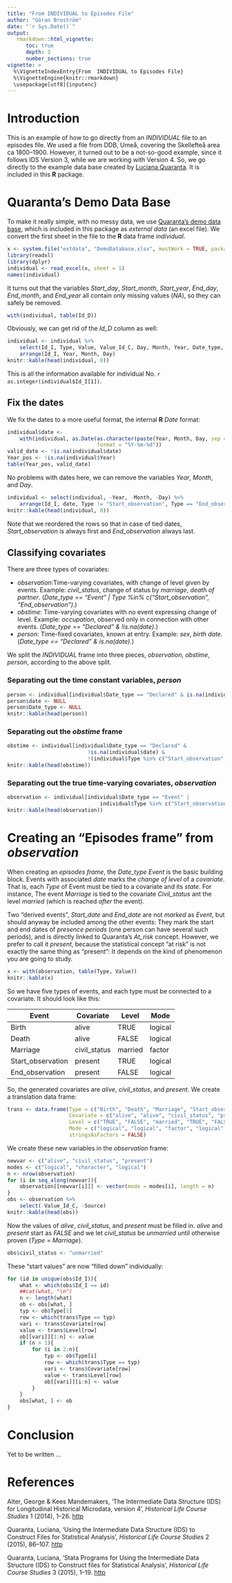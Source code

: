 ```yaml
---
title: "From INDIVIDUAL to Episodes File"
author: "Göran Broström"
date: "`r Sys.Date()`"
output: 
   rmarkdown::html_vignette:
      toc: true
      depth: 3
      number_sections: true
vignette: >
  %\VignetteIndexEntry{From  INDIVIDUAL to Episodes File}
  %\VignetteEngine{knitr::rmarkdown}
  \usepackage[utf8]{inputenc}
---
```


# Introduction 

This is an example of how to go directly from an *INDIVIDUAL* file to an episodes file. We used a file from DDB, Umeå, covering the Skellefteå area ca 1800--1900. However, it turned out to be a not-so-good example, since it follows IDS Version 3, while we are working with Version 4. So, we go directly to the example data base created by [Luciana Quaranta](http://www.ekh.lu.se/personal/staff/ekh-lqn). It is included in this **R** package.



# Quaranta's Demo Data Base

To make it really simple, with no messy data, we use [Quaranta's demo data base](http://www.ehps-net.eu/article/stata-programs-using-intermediate-data-structure-ids-construct-files-statistical-analysis), which is included in this package as *external data* (an excel file). We convert the first sheet in the file to the **R** data frame *individual*.

```r
x <- system.file("extdata", "DemoDatabase.xlsx", mustWork = TRUE, package = "idsr")
library(readxl)
library(dplyr)
individual <- read_excel(x, sheet = 1)
names(individual)
```

It turns out that the variables *Start_day*, *Start_month*, *Start_year*, *End_day*, *End_month*, and *End_year* all contain only missing values (*NA*), so they can safely be removed.  

```r
with(individual, table(Id_D))
```

Obviously, we can get rid of the *Id_D* column as well:

```r
individual <- individual %>%
    select(Id_I, Type, Value, Value_Id_C, Day, Month, Year, Date_type, Source) %>%
    arrange(Id_I, Year, Month, Day)
knitr::kable(head(individual, 8))
```

This is all the information available for individual No. `r as.integer(individual$Id_I[1])`.

## Fix the dates

We fix the dates to a more useful format, the internal **R** *Date* format:

```r
individual$date <- 
    with(individual, as.Date(as.character(paste(Year, Month, Day, sep = "-")), 
                             format = "%Y-%m-%d"))
valid_date <- !is.na(individual$date)
Year_pos <- !is.na(individual$Year)
table(Year_pos, valid_date)
```

No problems with dates here, we can remove the variables *Year*, *Month*, and *Day*.

```r
individual <- select(individual, -Year, -Month, -Day) %>%
    arrange(Id_I, date, Type != "Start_observation", Type == "End_observation") 
knitr::kable(head(individual, 8))
```

Note that we reordered the rows so that in case of tied dates, *Start_observation* is always first and *End_observation* always last.

## Classifying covariates

There are three types of covariates: 

-   *observation*:Time-varying covariates, with change of level given by events. Example: *civil_status*, change of status by 
*marriage*, *death of partner*. (*Date_type == "Event" | Type %in% c("Start_observation", "End_observation")*.)
-   *obstime*: Time-varying covariates with no event expressing change of level. Example: *occupation*, 
observed only in connection with other events. (*Date_type == "Declared" & !is.na(date)*.)
-   *person*: Time-fixed covariates, known at entry. Example: *sex*, *birth date*. (*Date_type == "Declared" & is.na(date)*.)

We split the *INDIVIDUAL* frame into three pieces, *observation*, *obstime*, *person*, according to the above split.

### Separating out the time constant variables, *person*

```r
person <- individual[individual$Date_type == "Declared" & is.na(individual$date), ]
person$date <- NULL
person$Date_type <- NULL
knitr::kable(head(person))
```

### Separating out the *obstime* frame

```r
obstime <- individual[individual$Date_type == "Declared" & 
                          !is.na(individual$date) & 
                          !(individual$Type %in% c("Start_observation", "End_observation")), ]
knitr::kable(head(obstime))
```

### Separating out the true time-varying covariates, *observation*

```r
observation <- individual[individual$Date_type == "Event" |
                              individual$Type %in% c("Start_observation", "End_observation"), ]
knitr::kable(head(observation))
```

# Creating an "Episodes frame" from *observation*



When creating an *episodes frame*, the *Date_type* *Event* is the basic building block. Events with associated *date* 
marks the *change of level* of a *covariate*. That is, each *Type* of Event must be tied to a covariate and its *state*.
For instance, The event *Marriage* is tied to the covariate *Civil_status* ant the level *married* 
(which is reached *after* the event).

Two "derived events", *Start_date* and *End_date* are not *marked* as *Event*, but should anyway 
be included among the other events: They mark the start and end dates of *presence periods* 
(one person can have several such periods), and is directly linked to Quaranta's *At_risk*  concept.
However, we prefer to call it *present*, because the statistical concept "at risk" is
not exactly the same thing as "present": It depends on the kind of phenomenon you are going to study.

```r
x <- with(observation, table(Type, Value))
knitr::kable(x)
```

So we have five types of events, and each type must be connected to a covariate. It should look like this:

|Event             | Covariate    | Level   | Mode     |
|------------------|--------------|---------|----------|
|Birth             | alive        | TRUE    | logical  |
|Death             | alive        | FALSE   | logical  |
|Marriage          | civil_status | married | factor   |
|Start_observation | present      | TRUE    | logical  |
|End_observation   | present      | FALSE   | logical  |

So, the generated covariates are *alive*, *civil_status*, and *present*.
We create a translation data frame:

```r
trans <- data.frame(Type = c("Birth", "Death", "Marriage", "Start_observation", "End_observation"),
                    Covariate = c("alive", "alive", "civil_status", "present", "present"),
                    Level = c("TRUE", "FALSE", "married", "TRUE", "FALSE"),
                    Mode = c("logical", "logical", "factor", "logical", "logical"),
                    stringsAsFactors = FALSE)
```


We create these new variables in the *observation* frame:

```r
newvar <- c("alive", "civil_status", "present")
modes <- c("logical", "character", "logical")
n <- nrow(observation)
for (i in seq_along(newvar)){
    observation[[newvar[i]]] <- vector(mode = modes[i], length = n)
}
obs <- observation %>%
    select(-Value_Id_C, -Source)
knitr::kable(head(obs))
```

Now the values of *alive*, *civil_status*, and *present* must be filled in. *alive* and *present* start as *FALSE* and we let *civil_status* be *unmarried* until otherwise proven (*Type = Marriage*).

```r
obs$civil_status <- "unmarried"
```

These "start values" are now "filled down" individually:

```r
for (id in unique(obs$Id_I)){
    what <- which(obs$Id_I == id)
    ##cat(what, "\n")
    n <- length(what)
    ob <- obs[what, ]
    typ <- ob$Type[1]
    row <- which(trans$Type == typ)
    vari <- trans$Covariate[row]
    value <- trans$Level[row]
    ob[[vari]][1:n] <- value
    if (n > 1){
        for (i in 2:n){
            typ <- ob$Type[i]
            row <- which(trans$Type == typ)
            vari <- trans$Covariate[row]
            value <- trans$Level[row]
            ob[[vari]][i:n] <- value
        }
    }
    obs[what, ] <- ob
}
```




# Conclusion


Yet to be written ...

# References

Alter, George & Kees Mandemakers, 'The Intermediate Data Structure (IDS) for Longitudinal Historical Microdata, version 4', *Historical Life Course Studies* 1 (2014), 1--26.
[http](http://hdl.handle.net/10622/23526343-2014-0001?locatt=view:master)

Quaranta, Luciana, 'Using the Intermediate Data Structure (IDS) to Construct Files for Statistical Analysis', *Historical Life Course Studies* 2 (2015), 86--107.
[http](http://hdl.handle.net/10622/23526343-2015-0007?locatt=view:master)

Quaranta, Luciana, 'Stata Programs for Using the Intermediate Data Structure (IDS) to Construct files for Statistical Analysis', *Historical Life Course Studies* 3 (2015), 1--19. [http](http://hdl.handle.net/10622/23526343-2016-0001?locatt=view:master())

